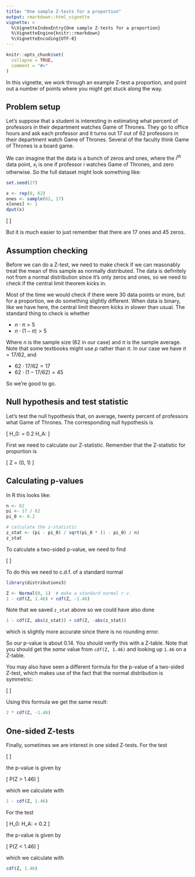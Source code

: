 ```yaml
---
title: "One sample Z-tests for a proportion"
output: rmarkdown::html_vignette
vignette: >
  %\VignetteIndexEntry{One sample Z-tests for a proportion}
  %\VignetteEngine{knitr::rmarkdown}
  %\VignetteEncoding{UTF-8}
---
```


```r
knitr::opts_chunk$set(
  collapse = TRUE,
  comment = "#>"
)
```

In this vignette, we work through an example Z-test a proportion, and point out a number of points where you might get stuck along the way.

## Problem setup

Let's suppose that a student is interesting in estimating what percent of professors in their department watches Game of Thrones. They go to office hours and ask each professor and it turns out 17 out of 62 professors in their department watch Game of Thrones. Several of the faculty think Game of Thrones is a board game.

We can imagine that the data is a bunch of zeros and ones, where the $i^{th}$ data point, $x_i$ is one if professor $i$ watches Game of Thrones, and zero otherwise. So the full dataset might look something like:

```r
set.seed(27)

x <- rep(0, 62)
ones <- sample(62, 17)
x[ones] <- 1
dput(x)
```

\[
\begin{align}
  & 1, 0, 0, 0, 0, 0, 1, 0, 1, 0, 0, 0, 1, 0, 0, 0, 0, 1, 0, 1,     \\
  & 0, 1, 0, 0, 0, 0, 0, 1, 0, 0, 1, 1, 0, 0, 1, 0, 0, 0, 1, 1, 0,  \\
  & 0, 0, 1, 0, 0, 0, 0, 1, 0, 0, 1, 1, 0, 0, 0, 0, 0, 0, 0, 0, 0
\end{align}
\]

But it is much easier to just remember that there are 17 ones and 45 zeros.

## Assumption checking

Before we can do a Z-test, we need to make check if we can reasonably
treat the mean of this sample as normally distributed. The data is definitely not from a normal distribution since it's only zeros and ones, so we need to check if the central limit theorem kicks in.

Most of the time we would check if there were 30 data points or more, but for a proportion, we do something slightly different. When data is binary, like we have here, the central limit theorem kicks in slower than usual. The standard thing to check is whether

- $n \cdot \pi > 5$
- $n \cdot (1 - \pi) > 5$

Where $n$ is the sample size (62 in our case) and $\pi$ is the sample average. Note that some textbooks might use $p$ rather than $\pi$. In our case we have $\pi = 17 / 62$, and

- $62 \cdot 17 / 62 = 17$
- $62 \cdot (1 - 17 / 62) = 45$

So we're good to go.

## Null hypothesis and test statistic

Let's test the null hypothesis that, on average, twenty percent of professors what Game of Thrones. The corresponding null hypothesis is

\[
  H_0: \pi = 0.2 \qquad H_A: \pi \neq 0.2
\]

First we need to calculate our Z-statistic. Remember that the Z-statistic for proportion is

\[
  Z = \frac{\pi - \pi_0}{\sqrt{\frac{\pi_0 (1 - \pi_0)}{n}}} \sim
    \mathrm{Normal}(0, 1)
\]

## Calculating p-values

In R this looks like:

```r
n <- 62
pi <- 17 / 62
pi_0 <- 0.2

# calculate the z-statistic
z_stat <- (pi - pi_0) / sqrt(pi_0 * (1 - pi_0) / n)
z_stat
```

To calculate a two-sided p-value, we need to find

\[
\begin{align}
  P(|Z| \ge |1.46|)
  &= P(Z \ge 1.46) + P(Z \le -1.46) \\
  &= 1 - P(Z \le 1.46) + P(Z \le -1.46) \\
  &= 1 - \Phi(1.46) + \Phi(-1.46)
\end{align}
\]

To do this we need to c.d.f. of a standard normal

```r
library(distributions3)

Z <- Normal(0, 1)  # make a standard normal r.v.
1 - cdf(Z, 1.46) + cdf(Z, -1.46)
```

Note that we saved `z_stat` above so we could have also done

```r
1 - cdf(Z, abs(z_stat)) + cdf(Z, -abs(z_stat))
```

which is slightly more accurate since there is no rounding error.

So our p-value is about 0.14. You should verify this with a Z-table.
Note that you should get the *same* value from `cdf(Z, 1.46)` and looking
up `1.46` on a Z-table.

You may also have seen a different formula for the p-value of a two-sided
Z-test, which makes use of the fact that the normal distribution is
symmetric:

\[
\begin{align}
  P(|Z| \ge |1.46|)
  &= 2 \cdot P(Z \le -|1.46|)
  &= 2 \cdot \Phi(-1.46)
\end{align}
\]

Using this formula we get the same result:

```r
2 * cdf(Z, -1.46)
```

## One-sided Z-tests

Finally, sometimes we are interest in one sided Z-tests. For the test

\[
\begin{align}
  H_0: \pi \le 0.2 \qquad H_A: \pi > 0.2
\end{align}
\]

the p-value is given by

\[
  P(Z > 1.46)
\]

which we calculate with

```r
1 - cdf(Z, 1.46)
```

For the test

\[
  H_0: \pi \ge 0.2 \qquad H_A: \pi < 0.2
\]

the p-value is given by

\[
  P(Z < 1.46)
\]

which we calculate with

```r
cdf(Z, 1.46)
```
